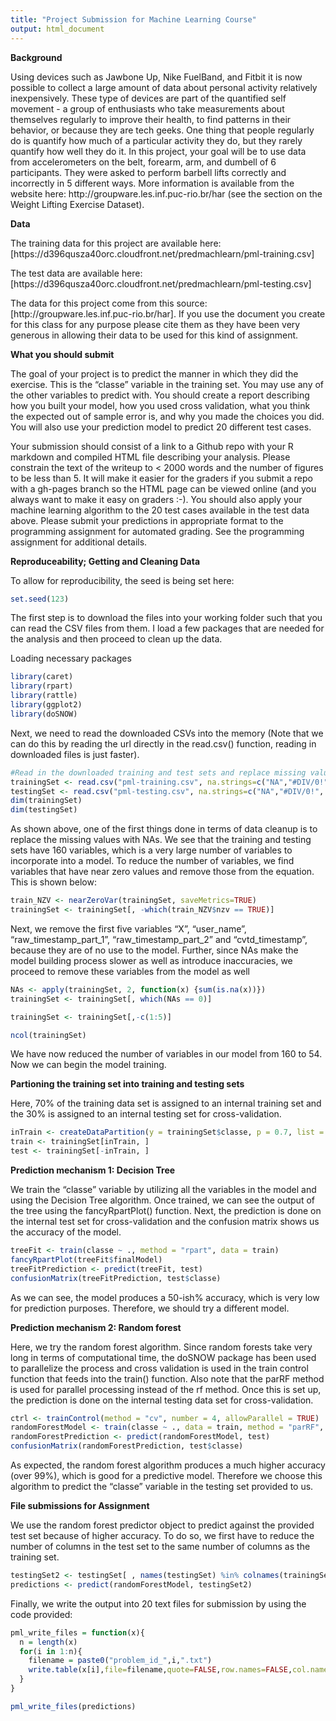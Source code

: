 ```yaml
---
title: "Project Submission for Machine Learning Course"
output: html_document
---
```


**Background**

Using devices such as Jawbone Up, Nike FuelBand, and Fitbit it is now possible to collect a large amount of data about personal activity relatively inexpensively. These type of devices are part of the quantified self movement - a group of enthusiasts who take measurements about themselves regularly to improve their health, to find patterns in their behavior, or because they are tech geeks. One thing that people regularly do is quantify how much of a particular activity they do, but they rarely quantify how well they do it. In this project, your goal will be to use data from accelerometers on the belt, forearm, arm, and dumbell of 6 participants. They were asked to perform barbell lifts correctly and incorrectly in 5 different ways. More information is available from the website here: http://groupware.les.inf.puc-rio.br/har (see the section on the Weight Lifting Exercise Dataset).

**Data**

The training data for this project are available here: [https://d396qusza40orc.cloudfront.net/predmachlearn/pml-training.csv]

The test data are available here: [https://d396qusza40orc.cloudfront.net/predmachlearn/pml-testing.csv]

The data for this project come from this source: [http://groupware.les.inf.puc-rio.br/har]. If you use the document you create for this class for any purpose please cite them as they have been very generous in allowing their data to be used for this kind of assignment.

**What you should submit**

The goal of your project is to predict the manner in which they did the exercise. This is the "classe" variable in the training set. You may use any of the other variables to predict with. You should create a report describing how you built your model, how you used cross validation, what you think the expected out of sample error is, and why you made the choices you did. You will also use your prediction model to predict 20 different test cases.

Your submission should consist of a link to a Github repo with your R markdown and compiled HTML file describing your analysis. Please constrain the text of the writeup to < 2000 words and the number of figures to be less than 5. It will make it easier for the graders if you submit a repo with a gh-pages branch so the HTML page can be viewed online (and you always want to make it easy on graders :-).
You should also apply your machine learning algorithm to the 20 test cases available in the test data above. Please submit your predictions in appropriate format to the programming assignment for automated grading. See the programming assignment for additional details.


**Reproduceability; Getting and Cleaning Data**

To allow for reproducibility, the seed is being set here: 

```r
set.seed(123)
```

The first step is to download the files into your working folder such that you can read the CSV files from them. I load a few packages that are needed for the analysis and then proceed to clean up the data. 

Loading necessary packages
```r
library(caret)
library(rpart)
library(rattle)
library(ggplot2)
library(doSNOW)
```

Next, we need to read the downloaded CSVs into the memory (Note that we can do this by reading the url directly in the read.csv() function, reading in downloaded files is just faster).

```r
#Read in the downloaded training and test sets and replace missing values with NAs
trainingSet <- read.csv("pml-training.csv", na.strings=c("NA","#DIV/0!", ""))
testingSet <- read.csv("pml-testing.csv", na.strings=c("NA","#DIV/0!", ""))
dim(trainingSet)
dim(testingSet)
```

As shown above, one of the first things done in terms of data cleanup is to replace the missing values with NAs. We see that the training and testing sets have 160 variables, which is a very large number of variables to incorporate into a model. To reduce the number of variables, we find variables that have near zero values and remove those from the equation. This is shown below: 

```r
train_NZV <- nearZeroVar(trainingSet, saveMetrics=TRUE)
trainingSet <- trainingSet[, -which(train_NZV$nzv == TRUE)]
```

Next, we remove the first five variables "X", "user_name", "raw_timestamp_part_1", "raw_timestamp_part_2" and "cvtd_timestamp", because they are of no use to the model. Further, since NAs make the model building process slower as well as introduce inaccuracies, we proceed to remove these variables from the model as well 

```r
NAs <- apply(trainingSet, 2, function(x) {sum(is.na(x))})
trainingSet <- trainingSet[, which(NAs == 0)]

trainingSet <- trainingSet[,-c(1:5)]

ncol(trainingSet)
```


We have now reduced the number of variables in our model from 160 to 54. Now we can begin the model training. 


**Partioning the training set into training and testing sets**

Here, 70% of the training data set is assigned to an internal training set and the 30% is assigned to an internal testing set for cross-validation. 

```r
inTrain <- createDataPartition(y = trainingSet$classe, p = 0.7, list = FALSE)
train <- trainingSet[inTrain, ]
test <- trainingSet[-inTrain, ]
```

**Prediction mechanism 1: Decision Tree**

We train the "classe" variable by utilizing all the variables in the model and using the Decision Tree algorithm. Once trained, we can see the output of the tree using the fancyRpartPlot() function. Next, the prediction is done on the internal test set for cross-validation and the confusion matrix shows us the accuracy of the model. 

```r
treeFit <- train(classe ~ ., method = "rpart", data = train)
fancyRpartPlot(treeFit$finalModel)
treeFitPrediction <- predict(treeFit, test)
confusionMatrix(treeFitPrediction, test$classe)
```


As we can see, the model produces a 50-ish% accuracy, which is very low for prediction purposes. Therefore, we should try a different model. 


**Prediction mechanism 2: Random forest**

Here, we try the random forest algorithm. Since random forests take very long in terms of computational time, the doSNOW package has been used to parallelize the process and cross validation is used in the train control function that feeds into the train() function. Also note that the parRF method is used for parallel processing instead of the rf method. Once this is set up, the prediction is done on the internal testing data set for cross-validation.

```r
ctrl <- trainControl(method = "cv", number = 4, allowParallel = TRUE)
randomForestModel <- train(classe ~ ., data = train, method = "parRF", trControl = ctrl, tuneGrid = data.frame(mtry = 3))
randomForestPrediction <- predict(randomForestModel, test)
confusionMatrix(randomForestPrediction, test$classe)
```

As expected, the random forest algorithm produces a much higher accuracy (over 99%), which is good for a predictive model. Therefore we choose this algorithm to predict the "classe" variable in the testing set provided to us.




**File submissions for Assignment**

We use the random forest predictor object to predict against the provided test set because of higher accuracy. To do so, we first have to reduce the number of columns in the test set to the same number of columns as the training set. 

```r
testingSet2 <- testingSet[ , names(testingSet) %in% colnames(trainingSet)] # logical indexing
predictions <- predict(randomForestModel, testingSet2)
```

Finally, we write the output into 20 text files for submission by using the code provided: 

```r

pml_write_files = function(x){
  n = length(x)
  for(i in 1:n){
    filename = paste0("problem_id_",i,".txt")
    write.table(x[i],file=filename,quote=FALSE,row.names=FALSE,col.names=FALSE)
  }
}

pml_write_files(predictions)
```

